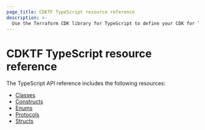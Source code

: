 ```yaml
---
page_title: CDKTF TypeScript resource reference
description: >-
  Use the Terraform CDK library for TypeScript to define your CDK for Terraform applications.
---
```


# CDKTF TypeScript resource reference

The TypeScript API reference includes the following resources:

- [Classes](/terraform/cdktf/api-reference/typescript/classes)
- [Constructs](/terraform/cdktf/api-reference/typescript/constructs)
- [Enums](/terraform/cdktf/api-reference/typescript/enums)
- [Protocols](/terraform/cdktf/api-reference/typescript/protocols)
- [Structs](/terraform/cdktf/api-reference/typescript/structs)
